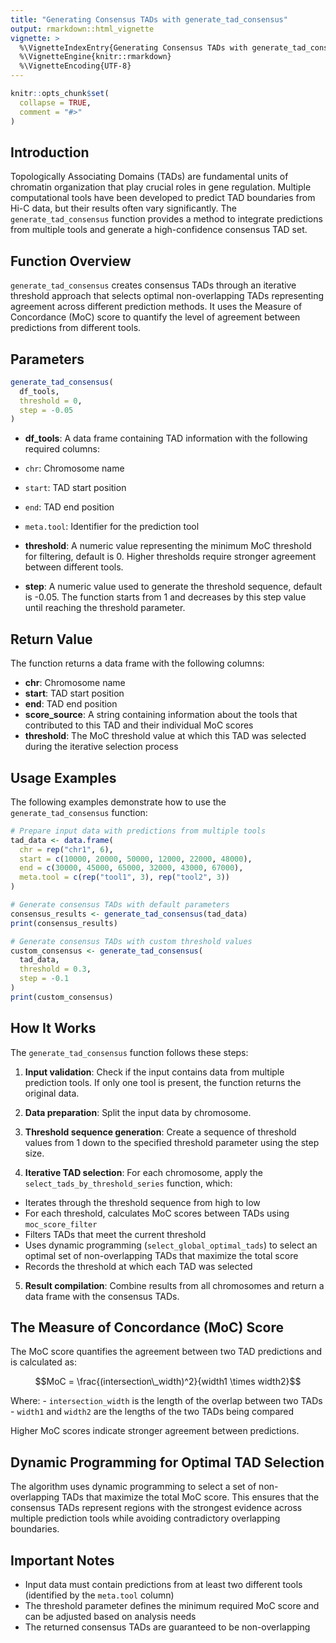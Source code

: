 ```yaml
---
title: "Generating Consensus TADs with generate_tad_consensus"
output: rmarkdown::html_vignette
vignette: >
  %\VignetteIndexEntry{Generating Consensus TADs with generate_tad_consensus}
  %\VignetteEngine{knitr::rmarkdown}
  %\VignetteEncoding{UTF-8}
---
```


```r
knitr::opts_chunk$set(
  collapse = TRUE,
  comment = "#>"
)
```

## Introduction

Topologically Associating Domains (TADs) are fundamental units of chromatin organization that play crucial roles in gene regulation. Multiple computational tools have been developed to predict TAD boundaries from Hi-C data, but their results often vary significantly. The `generate_tad_consensus` function provides a method to integrate predictions from multiple tools and generate a high-confidence consensus TAD set.

## Function Overview

`generate_tad_consensus` creates consensus TADs through an iterative threshold approach that selects optimal non-overlapping TADs representing agreement across different prediction methods. It uses the Measure of Concordance (MoC) score to quantify the level of agreement between predictions from different tools.

## Parameters

```r
generate_tad_consensus(
  df_tools,
  threshold = 0,
  step = -0.05
)
```

* **df_tools**: A data frame containing TAD information with the following required columns:
* `chr`: Chromosome name
* `start`: TAD start position
* `end`: TAD end position
* `meta.tool`: Identifier for the prediction tool

* **threshold**: A numeric value representing the minimum MoC threshold for filtering, default is 0. Higher thresholds require stronger agreement between different tools.

* **step**: A numeric value used to generate the threshold sequence, default is -0.05. The function starts from 1 and decreases by this step value until reaching the threshold parameter.

## Return Value

The function returns a data frame with the following columns:

* **chr**: Chromosome name
* **start**: TAD start position
* **end**: TAD end position
* **score_source**: A string containing information about the tools that contributed to this TAD and their individual MoC scores
* **threshold**: The MoC threshold value at which this TAD was selected during the iterative selection process

## Usage Examples

The following examples demonstrate how to use the `generate_tad_consensus` function:

```r
# Prepare input data with predictions from multiple tools
tad_data <- data.frame(
  chr = rep("chr1", 6),
  start = c(10000, 20000, 50000, 12000, 22000, 48000),
  end = c(30000, 45000, 65000, 32000, 43000, 67000),
  meta.tool = c(rep("tool1", 3), rep("tool2", 3))
)

# Generate consensus TADs with default parameters
consensus_results <- generate_tad_consensus(tad_data)
print(consensus_results)

# Generate consensus TADs with custom threshold values
custom_consensus <- generate_tad_consensus(
  tad_data,
  threshold = 0.3,
  step = -0.1
)
print(custom_consensus)
```

## How It Works

The `generate_tad_consensus` function follows these steps:

1. **Input validation**: Check if the input contains data from multiple prediction tools. If only one tool is present, the function returns the original data.

2. **Data preparation**: Split the input data by chromosome.

3. **Threshold sequence generation**: Create a sequence of threshold values from 1 down to the specified threshold parameter using the step size.

4. **Iterative TAD selection**: For each chromosome, apply the `select_tads_by_threshold_series` function, which:
- Iterates through the threshold sequence from high to low
- For each threshold, calculates MoC scores between TADs using `moc_score_filter`
- Filters TADs that meet the current threshold
- Uses dynamic programming (`select_global_optimal_tads`) to select an optimal set of non-overlapping TADs that maximize the total score
- Records the threshold at which each TAD was selected

5. **Result compilation**: Combine results from all chromosomes and return a data frame with the consensus TADs.

## The Measure of Concordance (MoC) Score

The MoC score quantifies the agreement between two TAD predictions and is calculated as:

$$MoC = \frac{(intersection\_width)^2}{width1 \times width2}$$

Where:
- `intersection_width` is the length of the overlap between two TADs
- `width1` and `width2` are the lengths of the two TADs being compared

Higher MoC scores indicate stronger agreement between predictions.

## Dynamic Programming for Optimal TAD Selection

The algorithm uses dynamic programming to select a set of non-overlapping TADs that maximize the total MoC score. This ensures that the consensus TADs represent regions with the strongest evidence across multiple prediction tools while avoiding contradictory overlapping boundaries.

## Important Notes

- Input data must contain predictions from at least two different tools (identified by the `meta.tool` column)
- The threshold parameter defines the minimum required MoC score and can be adjusted based on analysis needs
- The returned consensus TADs are guaranteed to be non-overlapping


